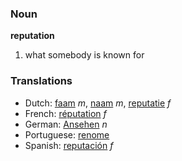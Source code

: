 ===Noun===
'''reputation'''

# what somebody is known for

===Translations===
*Dutch: [[faam]] ''m'', [[naam]] ''m'', [[reputatie]] ''f''
*French: [[réputation]] ''f''
*German: [[Ansehen]] ''n''
*Portuguese: [[renome]]
*Spanish: [[reputación]] ''f''